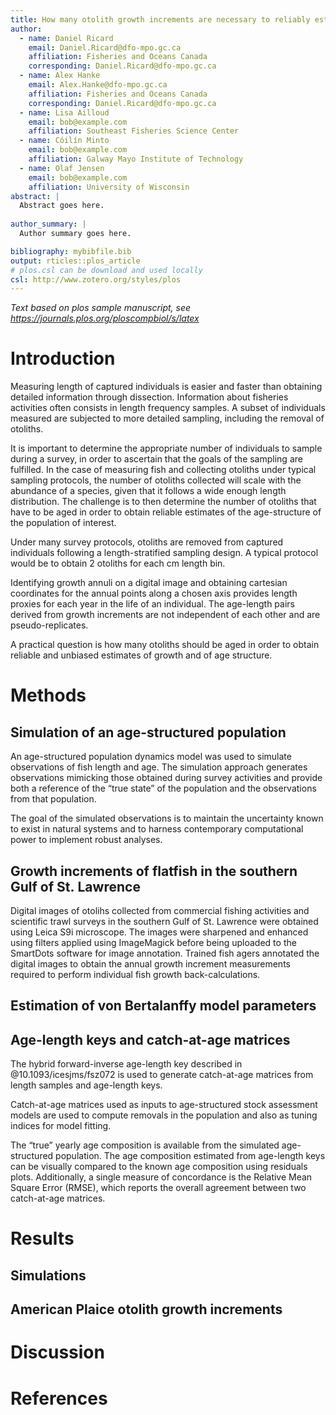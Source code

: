 ```yaml
---
title: How many otolith growth increments are necessary to reliably estimate growth models and population age-structure?
author:
  - name: Daniel Ricard
    email: Daniel.Ricard@dfo-mpo.gc.ca
    affiliation: Fisheries and Oceans Canada
    corresponding: Daniel.Ricard@dfo-mpo.gc.ca
  - name: Alex Hanke
    email: Alex.Hanke@dfo-mpo.gc.ca
    affiliation: Fisheries and Oceans Canada
    corresponding: Daniel.Ricard@dfo-mpo.gc.ca
  - name: Lisa Ailloud
    email: bob@example.com
    affiliation: Southeast Fisheries Science Center
  - name: Cóilín Minto
    email: bob@example.com
    affiliation: Galway Mayo Institute of Technology 
  - name: Olaf Jensen
    email: bob@example.com
    affiliation: University of Wisconsin
abstract: |
  Abstract goes here.
  
author_summary: |
  Author summary goes here.

bibliography: mybibfile.bib
output: rticles::plos_article
# plos.csl can be download and used locally
csl: http://www.zotero.org/styles/plos
---
```


_Text based on plos sample manuscript, see <https://journals.plos.org/ploscompbiol/s/latex>_

# Introduction

Measuring length of captured individuals is easier and faster than obtaining detailed information through dissection. Information about fisheries activities often consists in length frequency samples. A subset of individuals measured are subjected to more detailed sampling, including the removal of otoliths.

It is important to determine the appropriate number of individuals to sample during a survey, in order to ascertain that the goals of the sampling are fulfilled. In the case of measuring fish and collecting otoliths under typical sampling protocols, the number of otoliths collected will scale with the abundance of a species, given that it follows a wide enough length distribution. The challenge is to then determine the number of otoliths that have to be aged in order to obtain reliable estimates of the age-structure of the population of interest.

Under many survey protocols, otoliths are removed  from captured individuals following a length-stratified sampling design. A typical protocol would be to obtain 2 otoliths for each cm length bin.

Identifying growth annuli on a digital image and obtaining cartesian coordinates for the annual points along a chosen axis provides length proxies for each year in the life of an individual. The age-length pairs derived from growth increments are not independent of each other and are pseudo-replicates. 

A practical question is how many otoliths should be aged in order to obtain reliable and unbiased estimates of growth and of age structure.


# Methods

## Simulation of an age-structured population

An age-structured population dynamics model was used to simulate observations of fish length and age. The simulation approach generates observations mimicking those obtained during survey activities and provide both a reference of the "true state" of the population and the observations from that population.

The goal of the simulated observations is to maintain the uncertainty known to exist in natural systems and to harness contemporary computational power to implement robust analyses. 

## Growth increments of flatfish in the southern Gulf of St. Lawrence

Digital images of otolihs collected from commercial fishing activities and scientific trawl surveys in the southern Gulf of St. Lawrence were obtained using Leica S9i microscope. The images were sharpened and enhanced using filters applied using ImageMagick before being uploaded to the SmartDots software for image annotation. Trained fish agers annotated the digital images to obtain the annual growth increment measurements required to perform individual fish growth back-calculations. 

## Estimation of von Bertalanffy model parameters



## Age-length keys and catch-at-age matrices

The hybrid forward-inverse age-length key described in @10.1093/icesjms/fsz072 is used to generate catch-at-age matrices from length samples and age-length keys.


Catch-at-age matrices used as inputs to age-structured stock assessment models are used to compute removals in the population and also as tuning indices for model fitting. 

The "true" yearly age composition is available from the simulated age-structured population. The age composition estimated from age-length keys can be visually compared to the known age composition using residuals plots. Additionally, a single measure of concordance is the Relative Mean Square Error (RMSE), which reports the overall agreement between two catch-at-age matrices. 

# Results

## Simulations

## American Plaice otolith growth increments

# Discussion


# References {#references .unnumbered}
